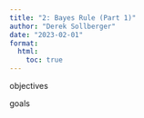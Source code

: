 ```yaml
---
title: "2: Bayes Rule (Part 1)"
author: "Derek Sollberger"
date: "2023-02-01"
format: 
  html:
    toc: true
---
```


objectives

goals